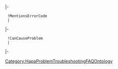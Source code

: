 {{{info|add title=New Problem|edit title=Edit Problem|page name=C<unique number;random;10>}}}

{{FormHeader|Problem}}
|-
  !MentionsErrorCode
  |{{{field|MentionsErrorCode|input type=text}}}
|-
  !CanCauseProblem
  |{{{field|CanCauseProblem|input type=tokens}}}
|-
{{StandardFormSections}}
{{FormFooter}}

<noinclude>[[Category:HapaProblemTroubleshootingFAQOntology]]</noinclude>

